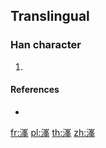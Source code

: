 ==Translingual==

===Han character===
{{Han char|rn=85|rad=水|as=09|sn=12|four=|canj=EUHQ}}

# {{defn|Han|sort=水09}}

====References====
* {{Han ref|kx=0639.111|hdz=31678.011|uh=6E84|ud=28292}}

[[fr:溄]]
[[pl:溄]]
[[th:溄]]
[[zh:溄]]